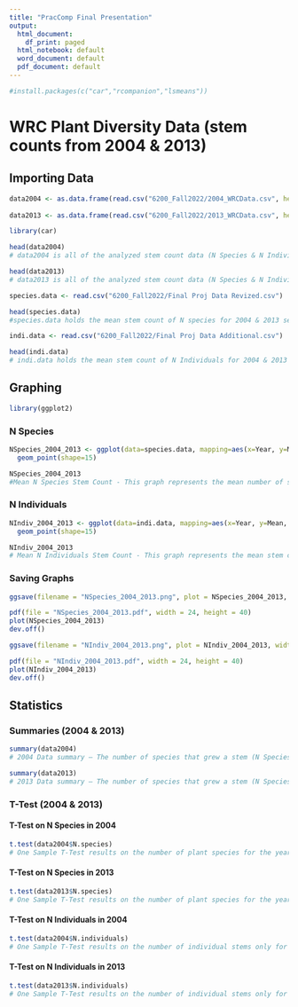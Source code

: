 ```yaml
---
title: "PracComp Final Presentation"
output:
  html_document:
    df_print: paged
  html_notebook: default
  word_document: default
  pdf_document: default
---
```


```r
#install.packages(c("car","rcompanion","lsmeans"))
```

# WRC Plant Diversity Data (stem counts from 2004 & 2013)

## Importing Data

```r
data2004 <- as.data.frame(read.csv("6200_Fall2022/2004_WRCData.csv", header = T))
                          
data2013 <- as.data.frame(read.csv("6200_Fall2022/2013_WRCData.csv", header = T))

library(car)
```

```r
head(data2004)
# data2004 is all of the analyzed stem count data (N Species & N Individuals) and Sharron-Wiener Index (H', Hmax, EH) separated by treatment (X) for the year 2004
```
```r
head(data2013)
# data2013 is all of the analyzed stem count data (N Species & N Individuals) and Sharron-Wiener Index (H', Hmax, EH) separated by treatment (X) for the year 2013
```

```r
species.data <- read.csv("6200_Fall2022/Final Proj Data Revized.csv")
```

```r
head(species.data)
#species.data holds the mean stem count of N species for 2004 & 2013 separated by treatment
```

```r
indi.data <- read.csv("6200_Fall2022/Final Proj Data Additional.csv")
```

```r
head(indi.data)
# indi.data holds the mean stem count of N Individuals for 2004 & 2013 separated by treatment
```

## Graphing

```r
library(ggplot2)
```

### N Species
```r
NSpecies_2004_2013 <- ggplot(data=species.data, mapping=aes(x=Year, y=Mean, by= Treatment, color= Treatment)) + geom_line() +
  geom_point(shape=15)
```

```r
NSpecies_2004_2013
#Mean N Species Stem Count - This graph represents the mean number of species (N Species) from the sampled quadrants separated by treatment in the years 2004 and 2013
```

### N Individuals
```r
NIndiv_2004_2013 <- ggplot(data=indi.data, mapping=aes(x=Year, y=Mean, by= Treatment, color= Treatment)) + geom_line() +
  geom_point(shape=15)
```

```r
NIndiv_2004_2013
# Mean N Individuals Stem Count - This graph represents the mean stem count of all species (N Individuals) from the sampled quadrants separated by treatment in the years 2004 and 2013. 
```
### Saving Graphs
```r
ggsave(filename = "NSpecies_2004_2013.png", plot = NSpecies_2004_2013, width = 24, height = 40, dpi = 300, units = "cm")
```


```r
pdf(file = "NSpecies_2004_2013.pdf", width = 24, height = 40)
plot(NSpecies_2004_2013)
dev.off()
```

```r
ggsave(filename = "NIndiv_2004_2013.png", plot = NIndiv_2004_2013, width = 24, height = 40, dpi = 300, units = "cm")
```

```r
pdf(file = "NIndiv_2004_2013.pdf", width = 24, height = 40)
plot(NIndiv_2004_2013)
dev.off()
```

## Statistics

### Summaries (2004 & 2013)
```r
summary(data2004)
# 2004 Data summary – The number of species that grew a stem (N Species). The total number of stems grown, aka Stem Count (N Individuals). The Shannon-Wiener index of diversity (H’). The maximum value possible for a community with any number of species and equal abundance (Hmax). A numerical value for species evenness (EH) 
```
  
```r
summary(data2013)
# 2013 Data summary – The number of species that grew a stem (N Species). The total number of stems grown, aka Stem Count (N Individuals). The Shannon-Wiener index of diversity (H’). The maximum value possible for a community with any number of species and equal abundance (Hmax). A numerical value for species evenness (EH)
```
  
### T-Test (2004 & 2013)

#### T-Test on N Species in 2004
```r
t.test(data2004$N.species)
# One Sample T-Test results on the number of plant species for the year 2004
```

#### T-Test on N Species in 2013
```r
t.test(data2013$N.species)
# One Sample T-Test results on the number of plant species for the year 2013
```

#### T-Test on N Individuals in 2004
```r
t.test(data2004$N.individuals)
# One Sample T-Test results on the number of individual stems only for the year 2004
```

#### T-Test on N Individuals in 2013
```r
t.test(data2013$N.individuals)
# One Sample T-Test results on the number of individual stems only for the year 2013
```



